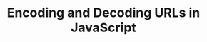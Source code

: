 ---
title: 'Encoding and Decoding URLs in JavaScript'
publishedAt: '2024-04-10'
summary: ''
slug: ''
link: 'https://frontendmasters.com/blog/encoding-and-decoding-urls-in-javascript/'
tag: 'css'
---